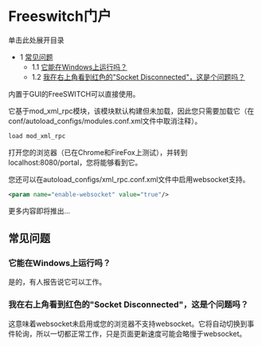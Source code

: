 # Freeswitch门户

单击此处展开目录

* 1 [常见问题](#faq)  
   * 1.1 [它能在Windows上运行吗？](#can-it-run-on-windows)  
   * 1.2 [我在右上角看到红色的"Socket Disconnected"，这是个问题吗？](#i-see-socket-disconnected-in-red-on-the-right-top-corner-is-it-a-problem)

内置于GUI的FreeSWITCH可以直接使用。

它基于mod\_xml\_rpc模块，该模块默认构建但未加载，因此您只需要加载它（在conf/autoload\_configs/modules.conf.xml文件中取消注释）。

```xml
load mod_xml_rpc
```

打开您的浏览器（已在Chrome和FireFox上测试），并转到localhost:8080/portal，您将能够看到它。

您还可以在autoload\_configs/xml\_rpc.conf.xml文件中启用websocket支持。

```xml
<param name="enable-websocket" value="true"/>
```

更多内容即将推出...

## 常见问题

### 它能在Windows上运行吗？

是的，有人报告说它可以工作。

### 我在右上角看到红色的"Socket Disconnected"，这是个问题吗？

这意味着websocket未启用或您的浏览器不支持websocket。它将自动切换到事件轮询，所以一切都正常工作，只是页面更新速度可能会略慢于websocket。